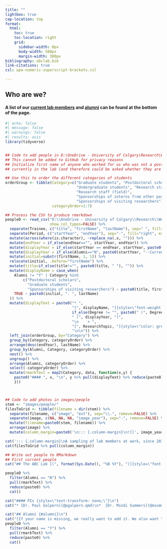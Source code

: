 ```yaml
---
title: ""
lightbox: true
cap-location: top
format:
  html:
    toc: true      
    toc-location: right
    grid:
      sidebar-width: 0px
      body-width: 500px
      margin-width: 300px
bibliography: abclab.bib
link-citations: true
csl: apa-numeric-superscript-brackets.csl

--- 
```


::: {.responsive-small}
## Who are we? {.unnumbered .unlisted}

#### A list of our [current lab members](#current-lab) and [alumni](#alumni) can be found at the bottom of the page. {style="text-transform: none;"}

:::

```r
#| echo: false
#| message: false
#| warnings: false
#| results: asis
library(tidyverse)


## Code to add people in D:\OneDrive - University of Calgary\Research\Web\abc-lab\peopleLookup.csv
## This cannot be added to GitHub for privacy reasons
## Initialize first name of anyone who worked for us who was not a postdoc or a graduate student, or who is not
## currently in the lab (and therefore could be asked whether they are okay being listed)

## Use this to order the different categories of students
orderGroup <- tibble(Category=c("Graduate students", "Postdoctoral scholars", 
                                "Undergraduate students", "Research staff",
                                "Research staff (field)", 
                                "Sponsorships of interns from other post-secondary institutions", 
                                "Sponsorships of visiting researchers"),
                     categoryOrder=1:7)

## Process the CSV to produce rmarkdown
peopleD <- read_csv("D:\\OneDrive - University of Calgary\\Research\\Web\\abc-lab\\peopleLookup.csv",
                    show_col_types=FALSE) %>%
  separate(Trainee, c("title", "firstName", "lastName"), sep=" ", fill="left", extra="merge", remove=FALSE) %>%
  separate(Period, c("startYear", "endYear"), sep="-", fill="right", extra="merge", remove=TRUE) %>%
  mutate(across(where(is.character), ~replace_na(.x, ""))) %>%
  mutate(endYear = if_else(endYear=="", startYear, endYear)) %>%
  mutate(displayYear = if_else(startYear == endYear, startYear, paste0(startYear, "--", endYear))) %>%
  mutate(displayYear = if_else(Alumni=="N", paste0(startYear, "--Current"), displayYear)) %>%
  mutate(initial=substr(firstName, 1, 1)) %>%
  relocate(initial, .before="firstName") %>%
  mutate(title=if_else(title!="", paste0(title, " "), "")) %>%
  mutate(displayName = case_when(
    Alumni != "Y" | Category %in% 
        c("Postdoctoral scholars", 
          "Graduate students", 
          "Sponsorships of visiting researchers") ~ paste0(title, firstName, " ", lastName),
    TRUE ~ paste0(initial, ". ", lastName)
  )) %>%
  mutate(displayText = paste0("* ",
                              "[", displayName, "]{style=\"font-weight: 900;\"}",
                              if_else(Degree != "", paste0(" (", Degree, ") "), ""),
                              " (", displayYear, ")",
                              "\n    + ",
                              "[", ResearchTopic, "]{style=\"color: grey;\"}",
                              "\n\n")) %>%
  left_join(orderGroup, by="Category") %>%
  group_by(Category, categoryOrder) %>%
  arrange(desc(endYear), lastName) %>%
  group_by(Alumni, Category, categoryOrder) %>%
  nest() %>%
  ungroup() %>%
  arrange(Alumni, categoryOrder) %>%
  select(-categoryOrder) %>%
  mutate(rmarkText = map2(Category, data, function(x,y) {
    paste0("#### ", x, "\n", y %>% pull(displayText) %>% reduce(paste0), "\n")
    }))



## Code to add photos in images/people
stem <- "images/people/"
filesToGrid <- tibble(filename = dir(stem)) %>%
  separate(filename, c("image", "ext"), sep="\\.", remove=FALSE) %>%
  separate(image, c(NA, NA, NA, "image_year"), sep="-", remove=FALSE) %>%
  mutate(filename=paste0(stem, filename)) %>%
  arrange(image) %>%
  mutate(column_margin=paste0('\n::: {.column-margin}\n![[', image_year, ']{style="position: absolute; top: -10; right: 3; color:black; font-weight: 900; font-size: 1.25em; background: rgb(255, 255, 255); background: rgba(255, 255, 255, 0.6);"}](', filename, ')\n:::\n'))

cat('::: {.column-margin}\nA sampling of lab members at work, since 2015.\n:::\n')
cat(filesToGrid %>% pull(column_margin))

## Write out people to RMarkdown
## First current people
cat("## The ABC Lab [(", format(Sys.Date(), "%B %Y"), ")]{style=\"font-size: 0.75em;\"}{#current-lab}\n", sep="")

peopleD %>% 
  filter(Alumni == "N") %>% 
  pull(rmarkText) %>% 
  reduce(paste0) %>% 
  cat()

cat("#### PIs {style=\"text-transform: none;\"}\n")
cat("* [Dr. Paul Galpern](@pgalpern.qmd)\n*  [Dr. Mindi Summers](@msummers.qmd)\n\n")

cat("## Alumni {#alumni}\n")
cat("[If your name is missing, we really want to add it. We also want to link to where you are now. Please tell [Paul](@pgalpern.qmd)!]{style=\"font-size: 0.8em;\"}\n\n")
peopleD %>% 
  filter(Alumni == "Y") %>% 
  pull(rmarkText) %>% 
  reduce(paste0) %>% 
  cat()



```

